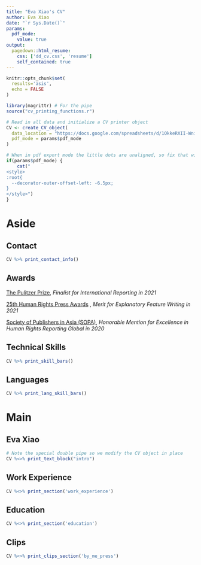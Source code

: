 ```yaml
---
title: "Eva Xiao's CV"
author: Eva Xiao
date: "`r Sys.Date()`"
params:
  pdf_mode:
    value: true
output:
  pagedown::html_resume:
    css: ['dd_cv.css', 'resume']
    self_contained: true
---
```


```r
knitr::opts_chunk$set(
  results='asis', 
  echo = FALSE
)

library(magrittr) # For the pipe
source("cv_printing_functions.r")

# Read in all data and initialize a CV printer object
CV <- create_CV_object(
  data_location = "https://docs.google.com/spreadsheets/d/1OkkeRXII-WniPzShCTPufUcd4kAOAENjhfmy1B89V7c/edit?usp=sharing",  
  pdf_mode = params$pdf_mode
)

```


```r
# When in pdf export mode the little dots are unaligned, so fix that with some conditional CSS.
if(params$pdf_mode) {
    cat("
<style>
:root{
  --decorator-outer-offset-left: -6.5px;
}
</style>")
}
```


Aside
================================================================================

Contact {#contact}
--------------------------------------------------------------------------------

```r
CV %>% print_contact_info()
```

Awards {#awards}
--------------------------------------------------------------------------------

[The Pulitzer Prize](https://www.pulitzer.org/finalists/staff-wall-street-journal-1), _Finalist for International Reporting in 2021_

[25th Human Rights Press Awards](https://web.archive.org/web/20211104002508/https://humanrightspressawards.org/winners-2021) , _Merit for Explanatory Feature Writing in 2021_

[Society of Publishers in Asia (SOPA)](https://sopawards.com/wp-content/uploads/2020/08/SOPA-2020-Awards-Winner-List.pdf), _Honorable Mention for Excellence in Human Rights Reporting Global in 2020_


Technical Skills {#computer_languages}
--------------------------------------------------------------------------------

```r
CV %>% print_skill_bars()
```

Languages  {#human_languages}
--------------------------------------------------------------------------------

```r
CV %>% print_lang_skill_bars()
```



Main
================================================================================

Eva Xiao {#title}
--------------------------------------------------------------------------------

```r
# Note the special double pipe so we modify the CV object in place
CV %<>% print_text_block("intro") 
```


Work Experience {data-icon=laptop}
--------------------------------------------------------------------------------

```r
CV %<>% print_section('work_experience')
```


Education {data-icon=graduation-cap data-concise=true}
--------------------------------------------------------------------------------

```r
CV %<>% print_section('education')
```


Clips {data-icon=newspaper}
--------------------------------------------------------------------------------

```r
CV %<>% print_clips_section('by_me_press')
```